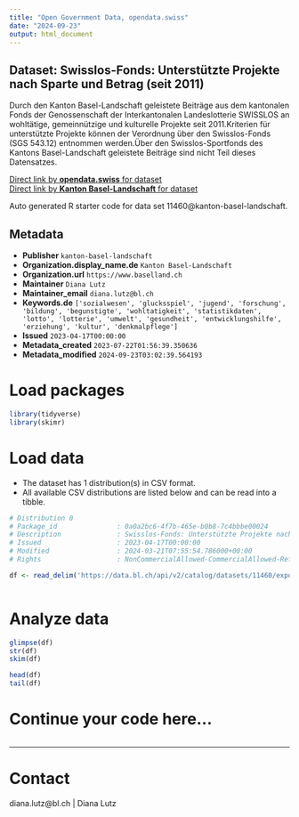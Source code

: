 ```yaml
---
title: "Open Government Data, opendata.swiss"
date: "2024-09-23"
output: html_document
---
```


## Dataset: Swisslos-Fonds: Unterstützte Projekte nach Sparte und Betrag (seit 2011)

Durch den Kanton Basel-Landschaft geleistete Beiträge aus dem kantonalen Fonds der Genossenschaft der Interkantonalen Landeslotterie SWISSLOS an wohltätige, gemeinnützige und kulturelle Projekte seit 2011.Kriterien für unterstützte Projekte können der Verordnung über den Swisslos-Fonds (SGS 543.12) entnommen werden.Über den Swisslos-Sportfonds des Kantons Basel-Landschaft geleistete Beiträge sind nicht Teil dieses Datensatzes.

[Direct link by **opendata.swiss** for dataset](https://opendata.swiss/de/dataset/swisslos-fonds-unterstutzte-projekte-nach-sparte-und-betrag-seit-2011)<br>
[Direct link by **Kanton Basel-Landschaft** for dataset](https://data.bl.ch/explore/dataset/11460/)

Auto generated R starter code for data set 11460@kanton-basel-landschaft.

## Metadata

- **Publisher** `kanton-basel-landschaft`
- **Organization.display_name.de** `Kanton Basel-Landschaft`
- **Organization.url** `https://www.baselland.ch`
- **Maintainer** `Diana Lutz`
- **Maintainer_email** `diana.lutz@bl.ch`
- **Keywords.de** `['sozialwesen', 'glucksspiel', 'jugend', 'forschung', 'bildung', 'begunstigte', 'wohltatigkeit', 'statistikdaten', 'lotto', 'lotterie', 'umwelt', 'gesundheit', 'entwicklungshilfe', 'erziehung', 'kultur', 'denkmalpflege']`
- **Issued** `2023-04-17T00:00:00`
- **Metadata_created** `2023-07-22T01:56:39.350636`
- **Metadata_modified** `2024-09-23T03:02:39.564193`


# Load packages

```r

library(tidyverse)
library(skimr)

```

# Load data

-   The dataset has 1 distribution(s) in CSV format.
-   All available CSV distributions are listed below and can be read into a tibble.

```r

# Distribution 0
# Package_id               : 0a0a2bc6-4f7b-465e-b0b8-7c4bbbe00024
# Description              : Swisslos-Fonds: Unterstützte Projekte nach Sparte und Betrag (seit 2011) (csv)
# Issued                   : 2023-04-17T00:00:00
# Modified                 : 2024-03-21T07:55:54.786000+00:00
# Rights                   : NonCommercialAllowed-CommercialAllowed-ReferenceRequired

df <- read_delim('https://data.bl.ch/api/v2/catalog/datasets/11460/exports/csv?use_labels=true')



```

# Analyze data

```r

glimpse(df)
str(df)
skim(df)

head(df)
tail(df)

```

# Continue your code here...

```r

```

------------------------------------------------------------------------

# Contact

diana.lutz@bl.ch | Diana Lutz
